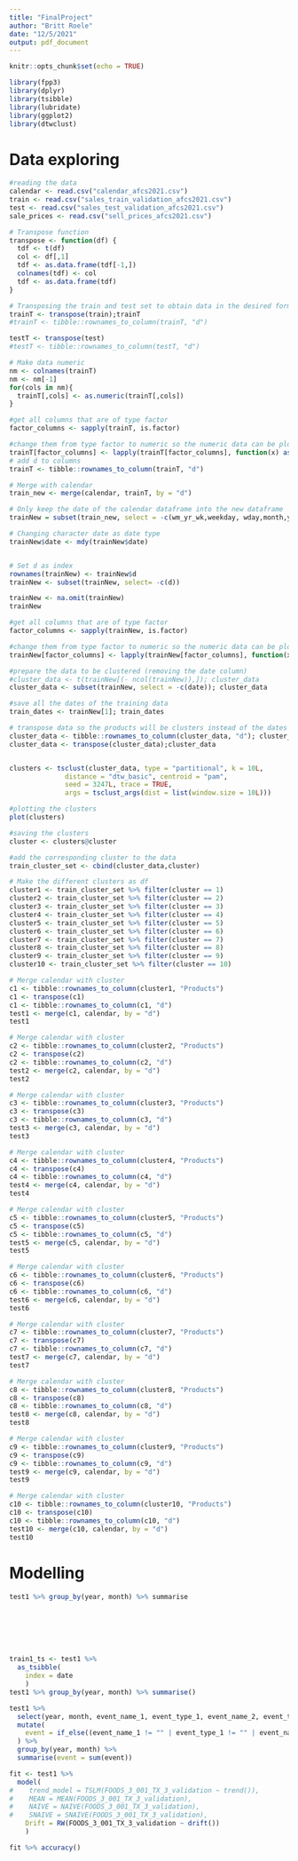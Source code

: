 ```yaml
---
title: "FinalProject"
author: "Britt Roele"
date: "12/5/2021"
output: pdf_document
---
```




```r
knitr::opts_chunk$set(echo = TRUE)

library(fpp3)
library(dplyr)
library(tsibble)
library(lubridate)
library(ggplot2)
library(dtwclust)


```

# Data exploring

```r
#reading the data
calendar <- read.csv("calendar_afcs2021.csv")
train <- read.csv("sales_train_validation_afcs2021.csv")
test <- read.csv("sales_test_validation_afcs2021.csv")
sale_prices <- read.csv("sell_prices_afcs2021.csv")

# Transpose function
transpose <- function(df) {
  tdf <- t(df)
  col <- df[,1]
  tdf <- as.data.frame(tdf[-1,]) 
  colnames(tdf) <- col  
  tdf <- as.data.frame(tdf)
}

# Transposing the train and test set to obtain data in the desired format
trainT <- transpose(train);trainT
#trainT <- tibble::rownames_to_column(trainT, "d")

testT <- transpose(test)
#testT <- tibble::rownames_to_column(testT, "d")

# Make data numeric
nm <- colnames(trainT)
nm <- nm[-1]
for(cols in nm){
  trainT[,cols] <- as.numeric(trainT[,cols])
}

#get all columns that are of type factor
factor_columns <- sapply(trainT, is.factor)

#change them from type factor to numeric so the numeric data can be plotted 
trainT[factor_columns] <- lapply(trainT[factor_columns], function(x) as.numeric(as.character(x))) 
# add d to columns
trainT <- tibble::rownames_to_column(trainT, "d")

# Merge with calendar
train_new <- merge(calendar, trainT, by = "d")

# Only keep the date of the calendar dataframe into the new dataframe
trainNew = subset(train_new, select = -c(wm_yr_wk,weekday, wday,month,year,event_name_1, event_type_1,event_name_2,event_type_2,snap_CA) )

# Changing character date as date type
trainNew$date <- mdy(trainNew$date)


# Set d as index
rownames(trainNew) <- trainNew$d
trainNew <- subset(trainNew, select= -c(d))

trainNew <- na.omit(trainNew)
trainNew

#get all columns that are of type factor
factor_columns <- sapply(trainNew, is.factor)

#change them from type factor to numeric so the numeric data can be plotted 
trainNew[factor_columns] <- lapply(trainNew[factor_columns], function(x) as.numeric(as.character(x))) 
```

```r
#prepare the data to be clustered (removing the date column)
#cluster_data <- t(trainNew[(- ncol(trainNew)),]); cluster_data
cluster_data <- subset(trainNew, select = -c(date)); cluster_data

#save all the dates of the training data
train_dates <- trainNew[1]; train_dates

# transpose data so the products will be clusters instead of the dates
cluster_data <- tibble::rownames_to_column(cluster_data, "d"); cluster_data
cluster_data <- transpose(cluster_data);cluster_data


clusters <- tsclust(cluster_data, type = "partitional", k = 10L, 
              distance = "dtw_basic", centroid = "pam", 
              seed = 3247L, trace = TRUE,
              args = tsclust_args(dist = list(window.size = 10L)))

#plotting the clusters 
plot(clusters)
```


```r
#saving the clusters 
cluster <- clusters@cluster

#add the corresponding cluster to the data 
train_cluster_set <- cbind(cluster_data,cluster)

# Make the different clusters as df
cluster1 <- train_cluster_set %>% filter(cluster == 1)
cluster2 <- train_cluster_set %>% filter(cluster == 2)
cluster3 <- train_cluster_set %>% filter(cluster == 3)
cluster4 <- train_cluster_set %>% filter(cluster == 4)
cluster5 <- train_cluster_set %>% filter(cluster == 5)
cluster6 <- train_cluster_set %>% filter(cluster == 6)
cluster7 <- train_cluster_set %>% filter(cluster == 7)
cluster8 <- train_cluster_set %>% filter(cluster == 8)
cluster9 <- train_cluster_set %>% filter(cluster == 9)
cluster10 <- train_cluster_set %>% filter(cluster == 10)

# Merge calendar with cluster
c1 <- tibble::rownames_to_column(cluster1, "Products")
c1 <- transpose(c1)
c1 <- tibble::rownames_to_column(c1, "d")
test1 <- merge(c1, calendar, by = "d")
test1

# Merge calendar with cluster
c2 <- tibble::rownames_to_column(cluster2, "Products")
c2 <- transpose(c2)
c2 <- tibble::rownames_to_column(c2, "d")
test2 <- merge(c2, calendar, by = "d")
test2

# Merge calendar with cluster
c3 <- tibble::rownames_to_column(cluster3, "Products")
c3 <- transpose(c3)
c3 <- tibble::rownames_to_column(c3, "d")
test3 <- merge(c3, calendar, by = "d")
test3

# Merge calendar with cluster
c4 <- tibble::rownames_to_column(cluster4, "Products")
c4 <- transpose(c4)
c4 <- tibble::rownames_to_column(c4, "d")
test4 <- merge(c4, calendar, by = "d")
test4

# Merge calendar with cluster
c5 <- tibble::rownames_to_column(cluster5, "Products")
c5 <- transpose(c5)
c5 <- tibble::rownames_to_column(c5, "d")
test5 <- merge(c5, calendar, by = "d")
test5

# Merge calendar with cluster
c6 <- tibble::rownames_to_column(cluster6, "Products")
c6 <- transpose(c6)
c6 <- tibble::rownames_to_column(c6, "d")
test6 <- merge(c6, calendar, by = "d")
test6

# Merge calendar with cluster
c7 <- tibble::rownames_to_column(cluster7, "Products")
c7 <- transpose(c7)
c7 <- tibble::rownames_to_column(c7, "d")
test7 <- merge(c7, calendar, by = "d")
test7

# Merge calendar with cluster
c8 <- tibble::rownames_to_column(cluster8, "Products")
c8 <- transpose(c8)
c8 <- tibble::rownames_to_column(c8, "d")
test8 <- merge(c8, calendar, by = "d")
test8

# Merge calendar with cluster
c9 <- tibble::rownames_to_column(cluster9, "Products")
c9 <- transpose(c9)
c9 <- tibble::rownames_to_column(c9, "d")
test9 <- merge(c9, calendar, by = "d")
test9

# Merge calendar with cluster
c10 <- tibble::rownames_to_column(cluster10, "Products")
c10 <- transpose(c10)
c10 <- tibble::rownames_to_column(c10, "d")
test10 <- merge(c10, calendar, by = "d")
test10

```


# Modelling
```r


test1 %>% group_by(year, month) %>% summarise







train1_ts <- test1 %>%
  as_tsibble(
    index = date
    )
test1 %>% group_by(year, month) %>% summarise()

test1 %>%
  select(year, month, event_name_1, event_type_1, event_name_2, event_type_2) %>%
  mutate(
    event = if_else((event_name_1 != "" | event_type_1 != "" | event_name_2 != "" | event_type_2 != ""), 1, 0)
  ) %>%
  group_by(year, month) %>%
  summarise(event = sum(event))

fit <- test1 %>% 
  model(
#    trend_model = TSLM(FOODS_3_001_TX_3_validation ~ trend()),
#    MEAN = MEAN(FOODS_3_001_TX_3_validation),
#    NAIVE = NAIVE(FOODS_3_001_TX_3_validation),
#    SNAIVE = SNAIVE(FOODS_3_001_TX_3_validation),
    Drift = RW(FOODS_3_001_TX_3_validation ~ drift())
    )

fit %>% accuracy()
```


